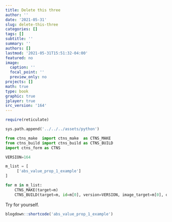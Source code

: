 ```yaml
---
title: Delete this three
author: ''
date: '2021-05-31'
slug: delete-this-three
categories: []
tags: []
subtitle: ''
summary: ''
authors: []
lastmod: '2021-05-31T15:51:32-04:00'
featured: no
image:
  caption: ''
  focal_point: ''
  preview_only: no
projects: []
math: true
type: book
graphic: true
jplayer: true
src_version: '164'
---
```


```r
require(reticulate)
```

```python
sys.path.append('../../../assets/python')

from ctns_make  import ctns_make  as CTNS_MAKE
from ctns_build import ctns_build as CTNS_BUILD
import ctns_form as CTNS

VERSION=164
```

```python
m_list = [
     ['abs_value_prop_1_example']
]

for m in m_list:
    CTNS_MAKE(target=m)
    CTNS_BUILD(target=m, id=m[0], version=VERSION, image_target=m[0], opt_ctns = CTNS.FORM_SLIDE_5, encrypt=False)
```

Try for yourself.

```r
blogdown::shortcode('abs_value_prop_1_example')
```
